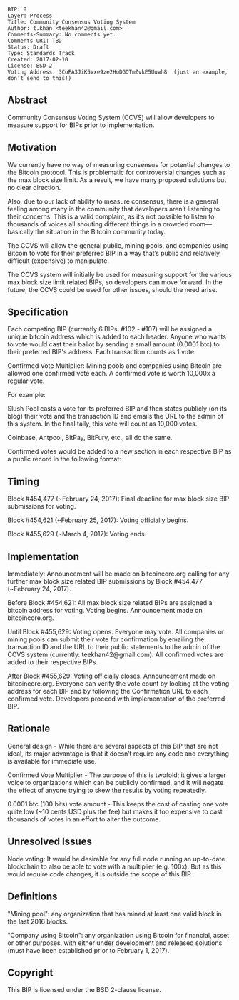 <pre>
BIP: ?
Layer: Process
Title: Community Consensus Voting System
Author: t.khan <teekhan42@gmail.com>
Comments-Summary: No comments yet.
Comments-URI: TBD
Status: Draft
Type: Standards Track
Created: 2017-02-10
License: BSD-2
Voting Address: 3CoFA3JiK5wxe9ze2HoDGDTmZvkE5Uuwh8  (just an example, don’t send to this!)
</pre>

==Abstract==

Community Consensus Voting System (CCVS) will allow developers to measure support for BIPs prior to implementation.

==Motivation==

We currently have no way of measuring consensus for potential changes to the Bitcoin protocol. This is problematic for controversial changes such as the max block size limit. As a result, we have many proposed solutions but no clear direction.

Also, due to our lack of ability to measure consensus, there is a general feeling among many in the community that developers aren’t listening to their concerns. This is a valid complaint, as it’s not possible to listen to thousands of voices all shouting different things in a crowded room—basically the situation in the Bitcoin community today.

The CCVS will allow the general public, mining pools, and companies using Bitcoin to vote for their preferred BIP in a way that’s public and relatively difficult (expensive) to manipulate.

The CCVS system will initially be used for measuring support for the various max block size limit related BIPs, so developers can move forward. In the future, the CCVS could be used for other issues, should the need arise.


==Specification==

Each competing BIP (currently 6 BIPs: #102 - #107) will be assigned a unique bitcoin address which is added to each header. Anyone who wants to vote would cast their ballot by sending a small amount (0.0001 btc) to their preferred BIP's address. Each transaction counts as 1 vote.

Confirmed Vote Multiplier:
Mining pools and companies using Bitcoin are allowed one confirmed vote each. A confirmed vote is worth 10,000x a regular vote.

For example:

Slush Pool casts a vote for its preferred BIP and then states publicly (on its blog) their vote and the transaction ID and emails the URL to the admin of this system. In the final tally, this vote will count as 10,000 votes.

Coinbase, Antpool, BitPay, BitFury, etc., all do the same.

Confirmed votes would be added to a new section in each respective BIP as a public record in the following format:
<Company/Pool Name>	<Vote transaction ID>		<Confirmation URL>

==Timing==

Block #454,477 (~February 24, 2017): Final deadline for max block size BIP submissions for voting.

Block #454,621 (~February 25, 2017): Voting officially begins.

Block #455,629 (~March 4, 2017): Voting ends.

==Implementation==

Immediately: Announcement will be made on bitcoincore.org calling for any further max block size related BIP submissions by Block #454,477 (~February 24, 2017).

Before Block #454,621: All max block size related BIPs are assigned a bitcoin address for voting. Voting begins. Announcement made on bitcoincore.org.

Until Block #455,629: Voting opens. Everyone may vote. All companies or mining pools can submit their vote for confirmation by emailing the transaction ID and the URL to their public statements to the admin of the CCVS system (currently: teekhan42@gmail.com). All confirmed votes are added to their respective BIPs.

After Block #455,629: Voting officially closes. Announcement made on bitcoincore.org. Everyone can verify the vote count by looking at the voting address for each BIP and by following the Confirmation URL to each confirmed vote. Developers proceed with implementation of the preferred BIP.


==Rationale==

General design - While there are several aspects of this BIP that are not ideal, its major advantage is that it doesn’t require any code and everything is available for immediate use.

Confirmed Vote Multiplier - The purpose of this is twofold; it gives a larger voice to organizations which can be publicly confirmed, and it will negate the effect of anyone trying to skew the results by voting repeatedly.

0.0001 btc (100 bits) vote amount - This keeps the cost of casting one vote quite low (~10 cents USD plus the fee) but makes it too expensive to cast thousands of votes in an effort to alter the outcome.

==Unresolved Issues==
Node voting: It would be desirable for any full node running an up-to-date blockchain to also be able to vote with a multiplier (e.g. 100x). But as this would require code changes, it is outside the scope of this BIP.

==Definitions==
"Mining pool": any organization that has mined at least one valid block in the last 2016 blocks.

"Company using Bitcoin": any organization using Bitcoin for financial, asset or other purposes, with either under development and released solutions (must have been established prior to February 1, 2017).

==Copyright==
This BIP is licensed under the BSD 2-clause license.
